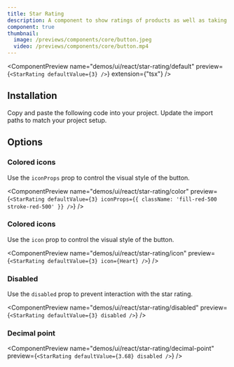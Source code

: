 ```yaml
---
title: Star Rating
description: A component to show ratings of products as well as taking input for rating
component: true
thumbnail:
  image: /previews/components/core/button.jpeg
  video: /previews/components/core/button.mp4
---
```


<ComponentPreview
  name="demos/ui/react/star-rating/default"
  preview={`<StarRating defaultValue={3} />`}
  extension={"tsx"}
/>

## Installation

<Steps>
  <Step>Copy and paste the following code into your project.</Step>
  <ComponentSource
    name={["ui/react/star-rating"]}
    extension={["tsx"]}
  />
  <Step>Update the import paths to match your project setup.</Step>
</Steps>

## Options

### Colored icons

Use the `iconProps` prop to control the visual style of the button.<br/>

<ComponentPreview
  name="demos/ui/react/star-rating/color"
  preview={`<StarRating defaultValue={3} iconProps={{ className: 'fill-red-500 stroke-red-500' }} />`}
/>

### Colored icons

Use the `icon` prop to control the visual style of the button.<br/>

<ComponentPreview
  name="demos/ui/react/star-rating/icon"
  preview={`<StarRating defaultValue={3} icon={Heart} />`}
/>

### Disabled

Use the `disabled` prop to prevent interaction with the star rating.<br/>

<ComponentPreview
  name="demos/ui/react/star-rating/disabled"
  preview={`<StarRating defaultValue={3} disabled />`}
/>

### Decimal point

<ComponentPreview
  name="demos/ui/react/star-rating/decimal-point"
  preview={`<StarRating defaultValue={3.68} disabled />`}
/>
